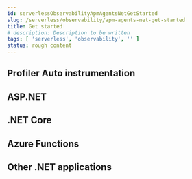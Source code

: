 ```yaml
---
id: serverlessObservabilityApmAgentsNetGetStarted
slug: /serverless/observability/apm-agents-net-get-started
title: Get started
# description: Description to be written
tags: [ 'serverless', 'observability', '' ]
status: rough content
---
```



<RoughContent />


<Setup />

## Profiler Auto instrumentation

<SetupAutoInstrumentation />

## ASP.NET

<SetupAspDotNet />

## .NET Core

<SetupDotnetNetCore />

## Azure Functions

<SetupAzureFunctions />

## Other .NET applications

<SetupGeneral />
